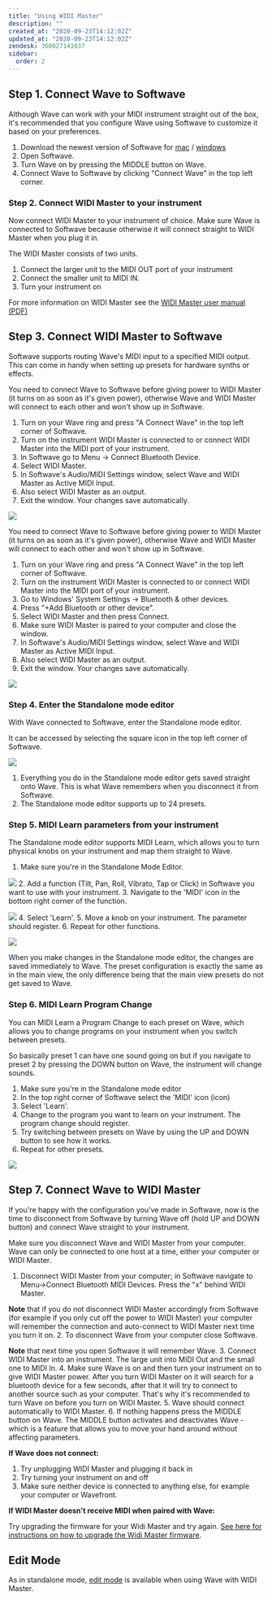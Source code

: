 ```yaml
---
title: "Using WIDI Master"
description: ""
created_at: "2020-09-23T14:12:02Z"
updated_at: "2020-09-23T14:12:02Z"
zendesk: 360027141037
sidebar:
  order: 2
---
```



<YouTube id="UrhpFpQ9i4I" />

## Step 1. Connect Wave to Softwave

Although Wave can work with your MIDI instrument straight out of the box, it's recommended that you configure Wave using Softwave to customize it based on your preferences.

1. Download the newest version of Softwave for [mac](https://github.com/genkiinstruments/releases/releases/download/softwave/Softwave_mac.zip) / [windows](https://github.com/genkiinstruments/releases/releases/download/softwave/Softwave_win.exe)
2. Open Softwave.
3. Turn Wave on by pressing the MIDDLE button on Wave.
4. Connect Wave to Softwave by clicking "Connect Wave" in the top left corner.

### Step 2. Connect WIDI Master to your instrument

Now connect WIDI Master to your instrument of choice. Make sure Wave is connected to Softwave because otherwise it will connect straight to WIDI Master when you plug it in.

The WIDI Master consists of two units.

1. Connect the larger unit to the MIDI OUT port of your instrument
2. Connect the smaller unit to MIDI IN.
3. Turn your instrument on

For more information on WIDI Master see the [WIDI Master user manual (PDF)](https://www.cme-pro.com/wp-content/uploads/20/src/WIDI-MASTER-Owners-manual_v04_en.pdf)

## Step 3. Connect WIDI Master to Softwave

Softwave supports routing Wave's MIDI input to a specified MIDI output. This can come in handy when setting up presets for hardware synths or effects.


<Tabs>
  <TabItem label="macOS">
You need to connect Wave to Softwave before giving power to WIDI Master (it turns on as soon as it's given power), otherwise Wave and WIDI Master will connect to each other and won't show up in Softwave.

1. Turn on your Wave ring and press "A Connect Wave" in the top left corner of Softwave.
2. Turn on the instrument WIDI Master is connected to or connect WIDI Master into the MIDI port of your instrument.
3. In Softwave go to Menu -&gt; Connect Bluetooth Device.
4. Select WIDI Master.
5. In Softwave's Audio/MIDI Settings window, select Wave and WIDI Master as Active MIDI Input.
6. Also select WIDI Master as an output.
7. Exit the window. Your changes save automatically.

![](/images/article_360013655018_image_0.png)

  </TabItem>
  <TabItem label="Windows">
You need to connect Wave to Softwave before giving power to WIDI Master (it turns on as soon as it's given power), otherwise Wave and WIDI Master will connect to each other and won't show up in Softwave.

1. Turn on your Wave ring and press "A Connect Wave" in the top left corner of Softwave.
2. Turn on the instrument WIDI Master is connected to or connect WIDI Master into the MIDI port of your instrument.
3. Go to Windows' System Settings -&gt; Bluetooth &amp; other devices.
4. Press "+Add Bluetooth or other device".
5. Select WIDI Master and then press Connect.
6. Make sure WIDI Master is paired to your computer and close the window.
7. In Softwave's Audio/MIDI Settings window, select Wave and WIDI Master as Active MIDI Input.
8. Also select WIDI Master as an output.
9. Exit the window. Your changes save automatically.

![](/images/article_360013655018_image_0.png)

  </TabItem>
</Tabs>

### Step 4. Enter the Standalone mode editor

With Wave connected to Softwave, enter the Standalone mode editor.

It can be accessed by selecting the square icon in the top left corner of Softwave.

![](/images/article_360013555397_image_0.png)

1. Everything you do in the Standalone mode editor gets saved straight onto Wave. This is what Wave remembers when you disconnect it from Softwave.
2. The Standalone mode editor supports up to 24 presets.

### Step 5. MIDI Learn parameters from your instrument

The Standalone mode editor supports MIDI Learn, which allows you to turn physical knobs on your instrument and map them straight to Wave.

1. Make sure you're in the Standalone Mode Editor.

![](/images/article_360013555437_image_0.png) 2. Add a function (Tilt, Pan, Roll, Vibrato, Tap or Click) in Softwave you want to use with your instrument. 3. Navigate to the 'MIDI' icon in the bottom right corner of the function. 

![](/images/article_360013555437_image_1.png) 4. Select 'Learn'. 5. Move a knob on your instrument. The parameter should register. 6. Repeat for other functions.

![](/images/article_360013555437_image_2.png)

When you make changes in the Standalone mode editor, the changes are saved immediately to Wave. The preset configuration is exactly the same as in the main view, the only difference being that the main view presets do not get saved to Wave.

### Step 6. MIDI Learn Program Change

You can MIDI Learn a Program Change to each preset on Wave, which allows you to change programs on your instrument when you switch between presets.

So basically preset 1 can have one sound going on but if you navigate to preset 2 by pressing the DOWN button on Wave, the instrument will change sounds.

1. Make sure you're in the Standalone mode editor
2. In the top right corner of Softwave select the 'MIDI' icon (icon)
3. Select 'Learn'.
4. Change to the program you want to learn on your instrument. The program change should register.
5. Try switching between presets on Wave by using the UP and DOWN button to see how it works.
6. Repeat for other presets.

![](/images/article_360013555477_image_0.png)

## Step 7. Connect Wave to WIDI Master

If you're happy with the configuration you've made in Softwave, now is the time to disconnect from Softwave by turning Wave off (hold UP and DOWN button) and connect Wave straight to your instrument.

Make sure you disconnect Wave and WIDI Master from your computer. Wave can only be connected to one host at a time, either your computer or WIDI Master.

1. Disconnect WIDI Master from your computer; in Softwave navigate to Menu-&gt;Connect Bluetooth MIDI Devices. Press the "x" behind WIDI Master.

**Note** that if you do not disconnect WIDI Master accordingly from Softwave (for example if you only cut off the power to WIDI Master) your computer will remember the connection and auto-connect to WIDI Master next time you turn it on. 2. To disconnect Wave from your computer close Softwave.

**Note** that next time you open Softwave it will remember Wave. 3. Connect WIDI Master into an instrument. The large unit into MIDI Out and the small one to MIDI In. 4. Make sure Wave is on and then turn your instrument on to give WIDI Master power.
After you turn WIDI Master on it will search for a bluetooth device for a few seconds, after that it will try to connect to another source such as your computer. That's why it's recommended to turn Wave on before you turn on WIDI Master. 5. Wave should connect automatically to WIDI Master. 6. If nothing happens press the MIDDLE button on Wave. The MIDDLE button activates and deactivates Wave - which is a feature that allows you to move your hand around without affecting parameters.

**If Wave does not connect:**

1. Try unplugging WIDI Master and plugging it back in
2. Try turning your instrument on and off
3. Make sure neither device is connected to anything else, for example your computer or Wavefront.

**If WIDI Master doesn't receive MIDI when paired with Wave:**

Try upgrading the firmware for your Widi Master and try again. [See here for instructions on how to upgrade the Widi Master firmware](https://www.cme-pro.com/support/#firmware_section).

## Edit Mode

As in standalone mode, [edit mode](/wave-for-music/standalone-mode/edit-mode) is available when using Wave with WIDI Master.
